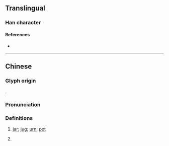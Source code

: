 {{character info/new}}
==Translingual==

===Han character===
{{Han char|rn=98|rad=瓦|as=12|sn=17|four=42717|canj=GHMVN|ids=⿱彭瓦}}

====References====
* {{Han ref|kx=0752.050|dkj=21596|hdz=21431.140|uh=750F|ud=29967|bh=ED72|bd=60786}}

----

==Chinese==
{{zh-forms|alt=㼞,烹-Cantonese colloquial,𨭌-Cantonese colloquial}}

===Glyph origin===
{{Han compound|彭|瓦|ls=psc|c1=p|c2=s|t2=fired earthenware pottery}}.

===Pronunciation===
{{zh-pron
|m=bèng,pèng
|c=paang1,bong3,bong6,paang6,paang4
|c_note=paang1 - colloquial; bong3/bong6 - literary; paang6/paang4 - rare
|g=pang5
|mb=pa̿ng
|w=3ban
|mc=y
|oc=y
|cat=n,c:cls
}}

===Definitions===
{{zh-hanzi}}

# {{lb|zh|dialectal}} [[jar]]; [[jug]]; [[urn]]; [[pot]]
# {{lb|zh|Cantonese}} {{zh-classifier|food in a pot|t=a pot of}}